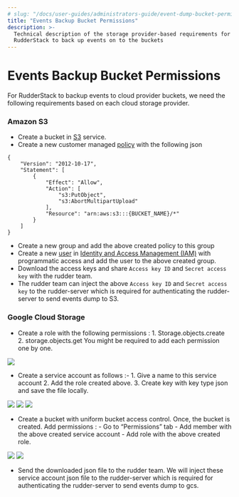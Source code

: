 ```yaml
---
# slug: "/docs/user-guides/administrators-guide/event-dump-bucket-permission"
title: "Events Backup Bucket Permissions"
description: >-
  Technical description of the storage provider-based requirements for
  RudderStack to back up events on to the buckets
---
```


# Events Backup Bucket Permissions

For RudderStack to backup events to cloud provider buckets, we need the following requirements based on each cloud storage provider.

### Amazon S3

- Create a bucket in [S3](https://aws.amazon.com/s3/) service.
- Create a new customer managed [policy](https://docs.aws.amazon.com/IAM/latest/UserGuide/tutorial_managed-policies.html) with the following json

```text
{
    "Version": "2012-10-17",
    "Statement": [
        {
            "Effect": "Allow",
            "Action": [
                "s3:PutObject",
                "s3:AbortMultipartUpload"
            ],
            "Resource": "arn:aws:s3:::{BUCKET_NAME}/*"
        }
    ]
}
```

- Create a new group and add the above created policy to this group
- Create a new [user](https://docs.aws.amazon.com/IAM/latest/UserGuide/id_users_create.html) in [Identity and Access Management \(IAM\)](https://console.aws.amazon.com/iam) with programmatic access and add the user to the above created group.
- Download the access keys and share `Access key ID` and `Secret access key` with the rudder team.
- The rudder team can inject the above `Access key ID` and `Secret access key` to the rudder-server which is required for authenticating the rudder-server to send events dump to S3.

### Google Cloud Storage

- Create a role with the following permissions : 1. Storage.objects.create 2. storage.objects.get You might be required to add each permission one by one.

<img src="../../../images/assets/screenshot-2020-08-05-at-11.38.37-am.png" />

- Create a service account as follows :- 1. Give a name to this service account 2. Add the role created above. 3. Create key with key type json and save the file locally.

<img src="../../../images/assets/screenshot-2020-08-05-at-11.40.12-am (2) (2) (2) (2) (2) (2) (2) (2) (2) (2) (2) (2) (1).png" />

<img src="../../../images/assets/screenshot-2020-08-05-at-11.41.24-am.png" />

<img src="../../../images/assets/screenshot-2020-08-05-at-11.49.10-am.png" />

- Create a bucket with uniform bucket access control. Once, the bucket is created. Add permissions : - Go to “Permissions” tab - Add member with the above created service account - Add role with the above created role.

<img src="../../../images/assets/screenshot-2020-08-05-at-11.52.07-am.png" />

<img src="../../../images/assets/screenshot-2020-08-05-at-11.53.34-am.png" />

- Send the downloaded json file to the rudder team. We will inject these service account json file to the rudder-server which is required for authenticating the rudder-server to send events dump to gcs.
